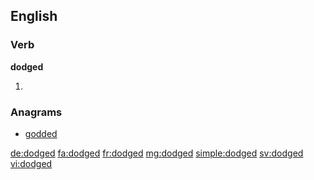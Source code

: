 ==English==

===Verb===
'''dodged'''

# {{en-past of|dodge}}

===Anagrams===
* [[godded#English|godded]]

[[de:dodged]]
[[fa:dodged]]
[[fr:dodged]]
[[mg:dodged]]
[[simple:dodged]]
[[sv:dodged]]
[[vi:dodged]]